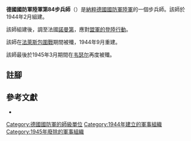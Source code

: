 {{infobox military unit
|unit_name = 德國國防軍陸軍第84步兵師
|image =
|caption =
|dates = 1944年2月至1944年8月<br/>
1944年9月至1945年3月
|country = {{flag|Nazi Germany}}
|branch =[[納粹德國陸軍|陸軍]]
|type = [[步兵|步兵]]
|role =
|size = [[师_(军队)|師]]
|command_structure =
|garrison =
|garrison_label =
|nickname =
|motto =
|colors =
|colors_label =
|march =
|mascot =
|battles =
}}

'''德國國防軍陸軍第84步兵師'''（{{lang-de|'''84. Infanterie-Division'''}}）是[[納粹德國|納粹德國]][[德國國防軍|國防軍]][[納粹德國陸軍|陸軍]]的一個步兵師。該師於1944年2月組建{{cfn|Mitcham|y=2007}}。

該師組建後，調至法國[[诺曼底大区|諾曼第]]，應對[[霸王行动|盟軍的登陸行動]]。

該師在[[法萊斯包圍戰|法萊斯包圍戰]]期間被殲，1944年9月重建。

該師最後於1945年3月{{Link-en|大學校隊行動|Operation Varsity|大學校隊行動}}期間在[[韦瑟尔|韦瑟尔]]再度被殲。

== 註腳 ==
{{reflist}}

== 參考文獻 ==
* {{Cite book|last=Mitcham |first=Samuel W., Jr.|author-link=Samuel W. Mitcham|title=German Order of Battle, Volume One: 1st – 290th Infantry Divisions in WWII|year=2007|publisher=Stackpole Books|location=PA; United States of America|isbn=978-0-8117-3416-5|ref={{sfnRef|Mitcham|y=2007}}}}

{{mil-stub}}
{{德國國防軍陸軍的步兵師}}
[[Category:德國國防軍的師級單位|Category:德國國防軍的師級單位]]
[[Category:1944年建立的軍事組織|Category:1944年建立的軍事組織]]
[[Category:1945年廢除的軍事組織|Category:1945年廢除的軍事組織]]